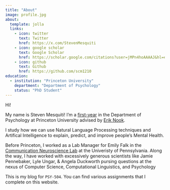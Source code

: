 ```yaml
---
title: "About"
image: profile.jpg
about:
  template: jolla
  links:
    - icon: twitter
      text: Twitter
      href: https://x.com/StevenMesquiti
    - icon: google scholar
      text: Google Scholar
      href: https://scholar.google.com/citations?user=jMPn4hoAAAAJ&hl=en&inst=10749622055976013885
    - icon: github
      text: Github
      href: https://github.com/scm1210
education:
  - institution: "Princeton University"
    department: "Department of Psychology"
    status: "PhD Student"
---
```


Hi!

My name is Steven Mesquiti! I'm a [first-year](https://lemolab.princeton.edu/people/steven-mesquiti) in the Department of Psychology at Princeton University advised by [Erik Nook](https://lemolab.princeton.edu/people/erik-c-nook-phd).

I study how we can use Natural Language Processing techniques and Artifical Intelligence to explain, predict, and improve people's Mental Health.

Before Princeton, I worked as a Lab Manager for Emily Falk in the [Communication Neuroscience Lab](https://www.asc.upenn.edu/research/centers/communication-neuroscience-lab) at the Univeristy of Pennsylvania. Along the way, I have worked with excessively generous scientists like Jamie Pennebaker, Lyle Ungar, & Angela Duckworth pursing questions at the nexus of Computer Science, Computational Linguistics, and Psychology

This is my blog for `PSY-504`. You can find various assignments that I complete on this website.
